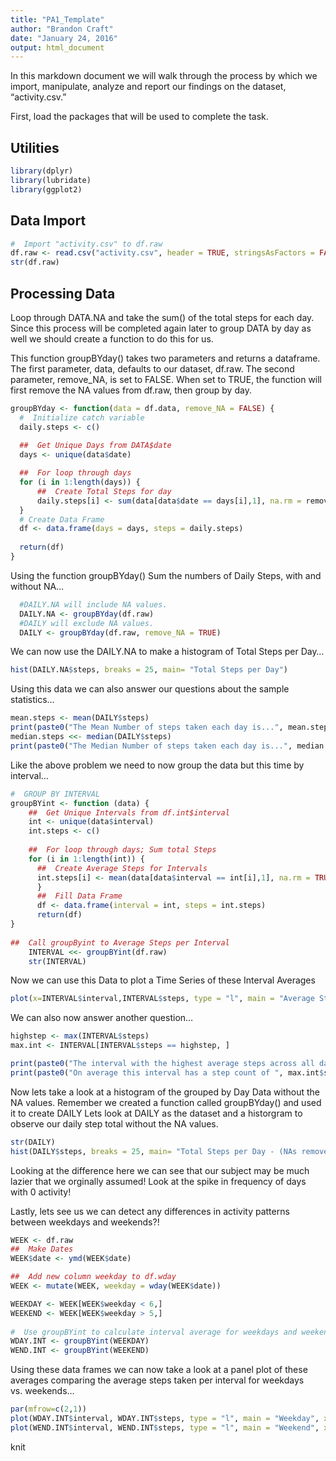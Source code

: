 ```yaml
---
title: "PA1_Template"
author: "Brandon Craft"
date: "January 24, 2016"
output: html_document
---
```


In this markdown document we will walk through the process by which we import, manipulate, analyze and report our findings on the dataset, "activity.csv."

First, load the packages that will be used to complete the task.

##  Utilities
```r
library(dplyr)
library(lubridate)
library(ggplot2)
```

##  Data Import 

```r
#  Import "activity.csv" to df.raw
df.raw <- read.csv("activity.csv", header = TRUE, stringsAsFactors = FALSE)
str(df.raw)
```


##  Processing Data

Loop through DATA.NA and take the sum() of the total steps for each day. 
Since this process will be completed again later to group DATA by day as well we should create a function to do this for us. 

This function groupBYday() takes two parameters and returns a dataframe. 
The first parameter, data, defaults to our dataset, df.raw. 
The second parameter, remove_NA, is set to FALSE. 
When set to TRUE, the function will first remove the NA values from df.raw, then group by day. 

```r
groupBYday <- function(data = df.data, remove_NA = FALSE) {
  #  Initialize catch variable
  daily.steps <- c()
  
  ##  Get Unique Days from DATA$date
  days <- unique(data$date)

  ##  For loop through days
  for (i in 1:length(days)) {
      ##  Create Total Steps for day
      daily.steps[i] <- sum(data[data$date == days[i],1], na.rm = remove_NA)
  }
  # Create Data Frame
  df <- data.frame(days = days, steps = daily.steps)
  
  return(df)
}
```

Using the function groupBYday() Sum the numbers of Daily Steps, with and without NA...
```r
  #DAILY.NA will include NA values.
  DAILY.NA <- groupBYday(df.raw)
  #DAILY will exclude NA values.
  DAILY <- groupBYday(df.raw, remove_NA = TRUE)
```

We can now use the DAILY.NA to make a histogram of Total Steps per Day...
```r
hist(DAILY.NA$steps, breaks = 25, main= "Total Steps per Day")
```

Using this data we can also answer our questions about the sample statistics...
```r
mean.steps <- mean(DAILY$steps) 
print(paste0("The Mean Number of steps taken each day is...", mean.steps, " steps."))
median.steps <<- median(DAILY$steps)
print(paste0("The Median Number of steps taken each day is...", median.steps, " steps."))
```    

Like the above problem we need to now group the data but this time by interval...
```r
#  GROUP BY INTERVAL
groupBYint <- function (data) {
    ##  Get Unique Intervals from df.int$interval
    int <- unique(data$interval)
    int.steps <- c()
    
    ##  For loop through days; Sum total Steps
    for (i in 1:length(int)) {
      ##  Create Average Steps for Intervals
      int.steps[i] <- mean(data[data$interval == int[i],1], na.rm = TRUE)
      }
      ##  Fill Data Frame
      df <- data.frame(interval = int, steps = int.steps)
      return(df)
}
    
##  Call groupByint to Average Steps per Interval
    INTERVAL <<- groupBYint(df.raw)
    str(INTERVAL)
```

Now we can use this Data to plot a Time Series of these Interval Averages
```r
plot(x=INTERVAL$interval,INTERVAL$steps, type = "l", main = "Average Steps per Interval")
```

We can also now answer another question...
```r
highstep <- max(INTERVAL$steps)
max.int <- INTERVAL[INTERVAL$steps == highstep, ]
```
```r
print(paste0("The interval with the highest average steps across all days is interval ", max.int$interval))
print(paste0("On average this interval has a step count of ", max.int$steps, " steps."))
```    

Now lets take a look at a histogram of the grouped by Day Data without the NA values.
Remember we created a function called groupBYday() and used it to create DAILY
Lets look at DAILY as the dataset and a historgram to observe our daily step total without the NA values. 
```r
str(DAILY)
hist(DAILY$steps, breaks = 25, main= "Total Steps per Day - (NAs removed)")
```

Looking at the difference here we can see that our subject may be much lazier that we orginally assumed!
Look at the spike in frequency of days with 0 activity!


Lastly, lets see us we can detect any differences in activity patterns between weekdays and weekends?!
```r
WEEK <- df.raw
##  Make Dates 
WEEK$date <- ymd(WEEK$date)

##  Add new column weekday to df.wday
WEEK <- mutate(WEEK, weekday = wday(WEEK$date))

WEEKDAY <- WEEK[WEEK$weekday < 6,]
WEEKEND <- WEEK[WEEK$weekday > 5,]
    
#  Use groupBYint to calculate interval average for weekdays and weekends
WDAY.INT <- groupBYint(WEEKDAY)
WEND.INT <- groupBYint(WEEKEND)

```  

Using these data frames we can now take a look at a panel plot of these averages comparing the average steps taken per interval for weekdays vs. weekends...
```r
par(mfrow=c(2,1))
plot(WDAY.INT$interval, WDAY.INT$steps, type = "l", main = "Weekday", xlab = "Interval", ylab = "Steps")
plot(WEND.INT$interval, WEND.INT$steps, type = "l", main = "Weekend", xlab = "Interval", ylab = "Steps")
```

knit
